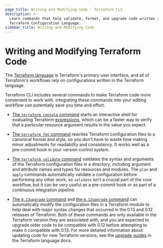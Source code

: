 ```yaml
---
page_title: Writing and Modifying Code - Terraform CLI
description: >-
  Learn commands that help validate, format, and upgrade code written in the
  Terraform Configuration Language.
sidebar_title: Writing and Modifying Code
---
```


# Writing and Modifying Terraform Code

The [Terraform language](/language/) is Terraform's primary
user interface, and all of Terraform's workflows rely on configurations written
in the Terraform language.

Terraform CLI includes several commands to make Terraform code more convenient
to work with. Integrating these commands into your editing workflow can
potentially save you time and effort.

- [The `terraform console` command](/cli/commands/console) starts an
  interactive shell for evaluating Terraform
  [expressions](/language/expressions/), which can be a faster way
  to verify that a particular resource argument results in the value you expect.

- [The `terraform fmt` command](/cli/commands/fmt) rewrites Terraform
  configuration files to a canonical format and style, so you don't have to
  waste time making minor adjustments for readability and consistency. It works
  well as a pre-commit hook in your version control system.

- [The `terraform validate` command](/cli/commands/validate) validates the
  syntax and arguments of the Terraform configuration files in a directory,
  including argument and attribute names and types for resources and modules.
  The `plan` and `apply` commands automatically validate a configuration before
  performing any other work, so `validate` isn't a crucial part of the core
  workflow, but it can be very useful as a pre-commit hook or as part of a
  continuous integration pipeline.

- [The `0.13upgrade` command](/cli/commands/0.13upgrade) and
  [the `0.12upgrade` command](/cli/commands/0.12upgrade) can automatically
  modify the configuration files in a Terraform module to help deal with major
  syntax changes that occurred in the 0.13 and 0.12 releases of Terraform. Both
  of these commands are only available in the Terraform version they are
  associated with, and you are expected to upgrade older code to be compatible
  with 0.12 before attempting to make it compatible with 0.13. For more detailed
  information about updating code for new Terraform versions, see the [upgrade
  guides](/upgrade-guides/) in the Terraform language docs.
